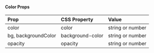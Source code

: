 #### Color Props

| Prop                | CSS Property     | Value            |
| :------------------ | :--------------- | :--------------- |
| color               | color            | string or number |
| bg, backgroundColor | background-color | string or number |
| opacity             | opacity          | string or number |

